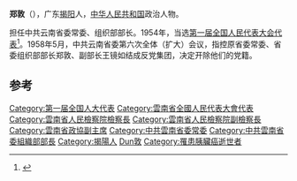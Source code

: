 '''郑敦'''（{{bd|1917年||1980年|12月18日|catIdx=Zheng鄭}}），广东[[揭阳|揭阳]]人，[[中华人民共和国|中华人民共和国]]政治人物。

担任中共云南省委常委、组织部部长。1954年，当选[[第一届全国人民代表大会代表名单|第一届全国人民代表大会代表]]<ref>{{cite book|author=全国人民代表大会常务委员会办公厅|title=中华人民共和国第一届全国人民代表大会代表名单|year=1955年|publisher=全国人民代表大会常务委员会办公厅|url=http://book.ucdrs.superlib.net/views/specific/2929/bookDetail.jsp?dxNumber=000005772167&d=546843D0AE2464CD1C95896344A85614&fenlei=04070402|access-date=2015-01-28|archive-date=2019-01-24|archive-url=https://web.archive.org/web/20190124105450/http://book.ucdrs.superlib.net/views/specific/2929/bookDetail.jsp?dxNumber=000005772167&d=546843D0AE2464CD1C95896344A85614&fenlei=04070402|dead-url=no}}</ref>。1958年5月，中共云南省委第六次全体（扩大）会议，指控原省委常委、省委组织部部长郑敦、副部长王镜如结成反党集团，决定开除他们的党籍。

==参考==
{{reflist}}
{{中国政治人物小作品}}
{{DEFAULTSORT:Zheng鄭}}
[[Category:第一届全国人大代表|Category:第一届全国人大代表]]
[[Category:雲南省全國人民代表大會代表|Category:雲南省全國人民代表大會代表]]
[[Category:雲南省人民檢察院檢察長|Category:雲南省人民檢察院檢察長]]
[[Category:雲南省人民檢察院副檢察長|Category:雲南省人民檢察院副檢察長]]
[[Category:雲南省政協副主席|Category:雲南省政協副主席]]
[[Category:中共雲南省委常委|Category:中共雲南省委常委]]
[[Category:中共雲南省委組織部部長|Category:中共雲南省委組織部部長]]
[[Category:揭陽人|Category:揭陽人]]
[[Category:鄭姓|Dun敦]]
[[Category:罹患胰臟癌逝世者|Category:罹患胰臟癌逝世者]]